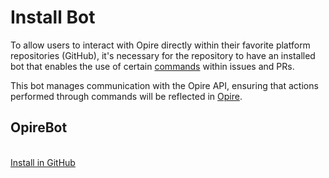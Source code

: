 
# Install Bot

To allow users to interact with Opire directly within their favorite platform repositories (GitHub), it's necessary for the repository to have an installed bot that enables the use of certain [commands](/overview/commands) within issues and PRs.

This bot manages communication with the Opire API, ensuring that actions performed through commands will be reflected in [Opire](https://app.opire.dev/).

## OpireBot
<br/>

<div style={{ display: 'grid', gridTemplateColumns: 'repeat(auto-fill, minmax(min(100%, 200px), 1fr))', gap: '2rem' }}>
    <a
        href="https://github.com/apps/opirebot/installations/new"
        target="_blank"
        style={{
            padding: '12px',
            background: 'linear-gradient(45deg, #12b886 0%, #1098ad 100%)',
            color: 'white',
            border: 'none',
            borderRadius: '5px',
            cursor: 'pointer',
            fontSize: '16px',
            display: 'flex',
            alignItems: 'center',
            fontWeight: 600,
            justifyContent: 'center',
        }}>
        <span style={{ display: 'flex', alignItems: 'center' }}>
            <IconBrandGithub style={{ marginRight: '10px' }} />
            <span>Install in GitHub</span>
        </span>
    </a>
</div>

<br/><br/>
